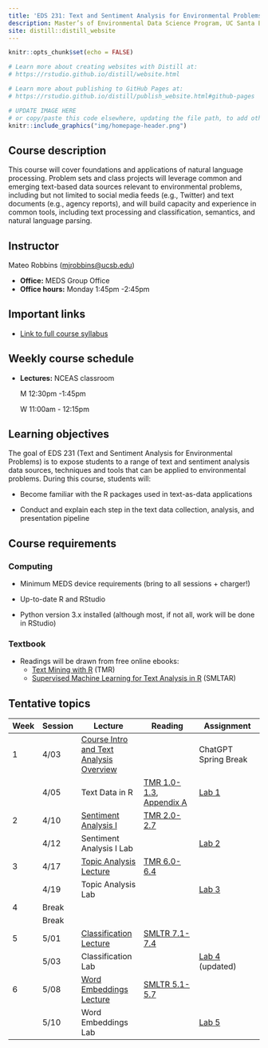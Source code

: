 ```yaml
---
title: 'EDS 231: Text and Sentiment Analysis for Environmental Problems'
description: Master’s of Environmental Data Science Program, UC Santa Barbara
site: distill::distill_website
---
```


```r
knitr::opts_chunk$set(echo = FALSE)

# Learn more about creating websites with Distill at:
# https://rstudio.github.io/distill/website.html

# Learn more about publishing to GitHub Pages at:
# https://rstudio.github.io/distill/publish_website.html#github-pages

```

```r

# UPDATE IMAGE HERE
# or copy/paste this code elsewhere, updating the file path, to add other images to your site!
knitr::include_graphics("img/homepage-header.png")
```

## Course description

This course will cover foundations and applications of natural language processing. Problem sets and class projects will leverage common and emerging text-based data sources relevant to environmental problems, including but not limited to social media feeds (e.g., Twitter) and text documents (e.g., agency reports), and will build capacity and experience in common tools, including text processing and classification, semantics, and natural language parsing.

## Instructor

Mateo Robbins ([mjrobbins\@ucsb.edu](mailto:mjrobbins@ucsb.edu){.email})

-   **Office:** MEDS Group Office
-   **Office hours:** Monday 1:45pm -2:45pm

## Important links

-   [Link to full course syllabus](https://docs.google.com/document/d/1BxkLEt02rBUl-HcfM7J0rfu0XpnPBOInKAsGBIz2fqc/edit?usp=sharing)

## Weekly course schedule

-   **Lectures:** NCEAS classroom

    M 12:30pm -1:45pm  

    W 11:00am - 12:15pm

## Learning objectives

The goal of EDS 231 (Text and Sentiment Analysis for Environmental Problems) is to expose students to a range of text and sentiment analysis data sources, techniques and tools that can be applied to environmental problems. During this course, students will:

-   Become familiar with the R packages used in text-as-data applications

-   Conduct and explain each step in the text data collection, analysis, and presentation pipeline

## Course requirements

### Computing

-   Minimum MEDS device requirements (bring to all sessions + charger!)

-   Up-to-date R and RStudio

-   Python version 3.x installed (although most, if not all, work will be done in RStudio)

### Textbook

-   Readings will be drawn from free online ebooks:
    -   [Text Mining with R](https://www.tidytextmining.com/) (TMR)
    -   [Supervised Machine Learning for Text Analysis in R](https://smltar.com/) (SMLTAR)

## Tentative topics

| Week | Session | Lecture                                                                                            | Reading                                                                                                          | Assignment                                                                                                           |
|------|---------|----------------------------------------------------------------------------------------------------|------------------------------------------------------------------------------------------------------------------|----------------------------------------------------------------------------------------------------------------------|
| 1    | 4/03    | [Course Intro and Text Analysis Overview](https://ucsb.box.com/s/3jokarrb3xo1ksts137aeu45pm5q96q5) |                                                                                                                  | ChatGPT Spring Break                                                                                                 |
|      | 4/05    | Text Data in R                                                                                     | [TMR 1.0-1.3](https://www.tidytextmining.com/tidytext.html), [Appendix A](https://smltar.com/regexp.html#regexp) | [Lab 1](https://github.com/MaRo406/EDS-231-text-sentiment/blob/main/Lab1_InClass.Rmd)                                |
| 2    | 4/10    | [Sentiment Analysis I](https://ucsb.box.com/s/dbn794ulrulw7eg4ct8tzdig4f8lovce)                    | [TMR 2.0-2.7](https://www.tidytextmining.com/sentiment.html)                                                     |                                                                                                                      |
|      | 4/12    | Sentiment Analysis I Lab                                                                           |                                                                                                                  | [Lab 2](https://github.com/MaRo406/EDS-231-text-sentiment/blob/main/Lab2.Rmd)                                        |
| 3    | 4/17    | [Topic Analysis Lecture](https://ucsb.box.com/s/fowipvjwvc1x53te6x1ynexhpu5jf9xw)                  | [TMR 6.0-6.4](https://www.tidytextmining.com/topicmodeling.html)                                                 |                                                                                                                      |
|      | 4/19    | Topic Analysis Lab                                                                                 |                                                                                                                  | [Lab 3](https://github.com/MaRo406/EDS-231-text-sentiment/blob/main/Lab3.Rmd)                                        |
| 4    | Break   |                                                                                                    |                                                                                                                  |                                                                                                                      |
|      | Break   |                                                                                                    |                                                                                                                  |                                                                                                                      |
| 5    | 5/01    | [Classification Lecture](https://ucsb.box.com/s/2e7mrncxle29wvovw1acsik3jb0o3l59)                  | [SMLTR 7.1-7.4](https://smltar.com/mlclassification.html#classfirstattemptlookatdata)                            |                                                                                                                      |
|      | 5/03    | Classification Lab                                                                                 |                                                                                                                  | [Lab 4](https://github.com/MaRo406/EDS-231-text-sentiment/commit/84f50a2dadaaca6b9958ea8ddfadec6c724e96e1) (updated) |
| 6    | 5/08    | [Word Embeddings Lecture](https://ucsb.box.com/s/53q0vzlz9o2ll3j6twmjuraed3utti7a)                 | [SMLTR 5.1-5.7](https://smltar.com/embeddings.html#glove)                                                        |                                                                                                                      |
|      | 5/10    | Word Embeddings Lab                                                                                |                                                                                                                  | [Lab 5](https://github.com/MaRo406/EDS-231-text-sentiment/commit/e9307512330b637c7be146977da4e88537bc3059)           |
